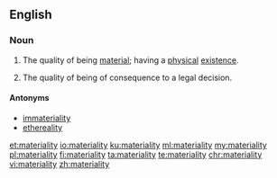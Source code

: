 ==English==

===Noun===
{{en-noun|materialities}}
# The quality of being [[material]]; having a [[physical]] [[existence]].
# {{context|legal|lang=en}} The quality of being of consequence to a legal decision.

====Antonyms====
* [[immateriality]]
* [[ethereality]]

[[et:materiality]]
[[io:materiality]]
[[ku:materiality]]
[[ml:materiality]]
[[my:materiality]]
[[pl:materiality]]
[[fi:materiality]]
[[ta:materiality]]
[[te:materiality]]
[[chr:materiality]]
[[vi:materiality]]
[[zh:materiality]]
